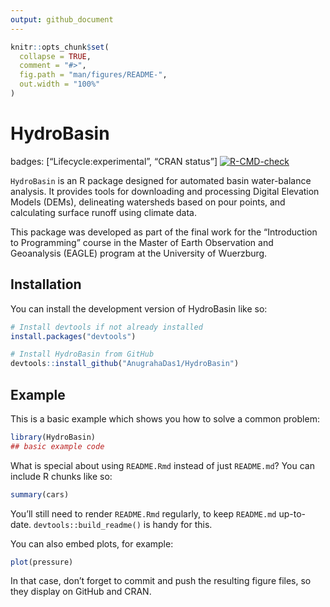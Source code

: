 ```yaml
---
output: github_document
---
```


<!-- README.md is generated from README.Rmd. Please edit that file -->

```r
knitr::opts_chunk$set(
  collapse = TRUE,
  comment = "#>",
  fig.path = "man/figures/README-",
  out.width = "100%"
)
```

# HydroBasin

<!-- badges: start -->
<!-- badges: end -->
badges: ["Lifecycle:experimental", "CRAN status"]
[![R-CMD-check](https://github.com/<you>/HydroBasin/actions/workflows/R-CMD-check.yaml/badge.svg)](…status…)

`HydroBasin` is an R package designed for automated basin water-balance analysis. It provides tools for downloading and processing Digital Elevation Models (DEMs), delineating watersheds based on pour points, and calculating surface runoff using climate data.

This package was developed as part of the final work for the "Introduction to Programming" course in the Master of Earth Observation and Geoanalysis (EAGLE) program at the University of Wuerzburg.


## Installation

You can install the development version of HydroBasin like so:

```R
# Install devtools if not already installed
install.packages("devtools")

# Install HydroBasin from GitHub
devtools::install_github("AnugrahaDas1/HydroBasin")
```

## Example

This is a basic example which shows you how to solve a common problem:

```r
library(HydroBasin)
## basic example code
```

What is special about using `README.Rmd` instead of just `README.md`? You can include R chunks like so:

```r
summary(cars)
```

You'll still need to render `README.Rmd` regularly, to keep `README.md` up-to-date. `devtools::build_readme()` is handy for this.

You can also embed plots, for example:

```r
plot(pressure)
```

In that case, don't forget to commit and push the resulting figure files, so they display on GitHub and CRAN.
